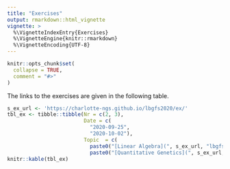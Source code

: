 ```yaml
---
title: "Exercises"
output: rmarkdown::html_vignette
vignette: >
  %\VignetteIndexEntry{Exercises}
  %\VignetteEngine{knitr::rmarkdown}
  %\VignetteEncoding{UTF-8}
---
```


```r
knitr::opts_chunk$set(
  collapse = TRUE,
  comment = "#>"
)
```

The links to the exercises are given in the following table. 

```r
s_ex_url <- 'https://charlotte-ngs.github.io/lbgfs2020/ex/'
tbl_ex <- tibble::tibble(Nr = c(2, 3),
                         Date = c(
                           "2020-09-25",
                           "2020-10-02"),
                         Topic  = c(
                           paste0("[Linear Algebra](", s_ex_url, "lbgfs2020_w02_ex01_linalg.pdf)", collapse = ''),
                           paste0("[Quantitative Genetics](", s_ex_url, "lbgfs2020_w03_ex02.pdf)", collapse = '')))
knitr::kable(tbl_ex)
```
